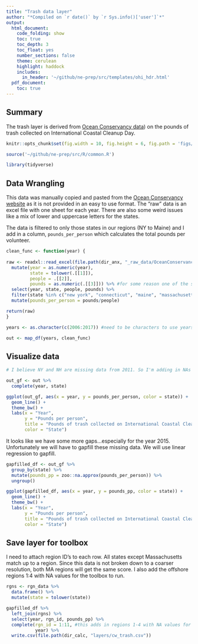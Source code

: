 ```yaml
---
title: "Trash data layer"
author: "*Compiled on `r date()` by `r Sys.info()['user']`*"
output: 
  html_document:
    code_folding: show
    toc: true
    toc_depth: 3
    toc_float: yes
    number_sections: false
    theme: cerulean
    highlight: haddock
    includes: 
      in_header: '~/github/ne-prep/src/templates/ohi_hdr.html'
  pdf_document:
    toc: true
---
```


## Summary

The trash layer is derived from [Ocean Conservancy data](https://oceanconservancy.org/trash-free-seas/international-coastal-cleanup/annual-data-release/)) on the pounds of trash collected on International Coastal Cleanup Day.

```r

knitr::opts_chunk$set(fig.width = 10, fig.height = 6, fig.path = 'figs/', message = FALSE, warning = FALSE)

source('~/github/ne-prep/src/R/common.R')

library(tidyverse)
```

## Data Wrangling

This data was manually copied and pasted from the [Ocean Conservancy website](https://oceanconservancy.org/trash-free-seas/international-coastal-cleanup/annual-data-release/) as it is not provided in an easy to use format. The "raw" data is an excel file with one sheet for each year. There are also some weird issues like a mix of lower and uppercase letters for the states.

The data is filtered to only those states in our regions (NY to Maine) and I add in a column, `pounds_per_person` which calculates the total pounds per volunteer.

```r
clean_func <- function(year) {
  
raw <- readxl::read_excel(file.path(dir_anx, "_raw_data/OceanConservancy/CoastalCleanup_Data.xlsx"), sheet = year) %>%
  mutate(year = as.numeric(year),
         state = tolower(.[[1]]),
         people = .[[2]],
         pounds = as.numeric(.[[3]])) %>% #for some reason one of the sheets was having pounds read in as character. forcing it to numeric here
  select(year, state, people, pounds) %>%
  filter(state %in% c("new york", "connecticut", "maine", "massachusetts", "rhode island", "new hampshire")) %>%
  mutate(pounds_per_person = pounds/people)

return(raw)
}

years <- as.character(c(2006:2017)) #need to be characters to use years as sheet names in read_excel

out <- map_df(years, clean_func) 
```

## Visualize data

```r
# I believe NY and NH are missing data from 2011. So I'm adding in NAs

out_gf <- out %>%
  complete(year, state)

ggplot(out_gf, aes(x = year, y = pounds_per_person, color = state)) +
  geom_line() +
  theme_bw() +
  labs(x = "Year",
       y = "Pounds per person",
       title = "Pounds of trash collected on International Coastal Cleanup Day",
       color = "State")
```

It looks like we have some more gaps...especially for the year 2015. Unfortunately we will have to gapfill these missing data. We will use linear regression to gapfill.

```r
gapfilled_df <- out_gf %>%
  group_by(state) %>%
  mutate(pounds_pp = zoo::na.approx(pounds_per_person)) %>%
  ungroup() 

ggplot(gapfilled_df, aes(x = year, y = pounds_pp, color = state)) +
  geom_line() +
  theme_bw() +
  labs(x = "Year",
       y = "Pounds per person",
       title = "Pounds of trash collected on International Coastal Cleanup Day",
       color = "State")
```

## Save layer for toolbox

I need to attach region ID's to each row. All states except Massachusetts match up to a region. Since this data is not broken down to a coarser resolution, both MA regions will get the same score. I also add the offshore regions 1:4 with NA values for the toolbox to run. 

```r
rgns <- rgn_data %>%
  data.frame() %>%
  mutate(state = tolower(state))

gapfilled_df %>%
  left_join(rgns) %>%
  select(year, rgn_id, pounds_pp) %>%
  complete(rgn_id = 1:11, #this adds in regions 1-4 with NA values for pounds_pp
           year) %>%
  write.csv(file.path(dir_calc, "layers/cw_trash.csv"))
```












